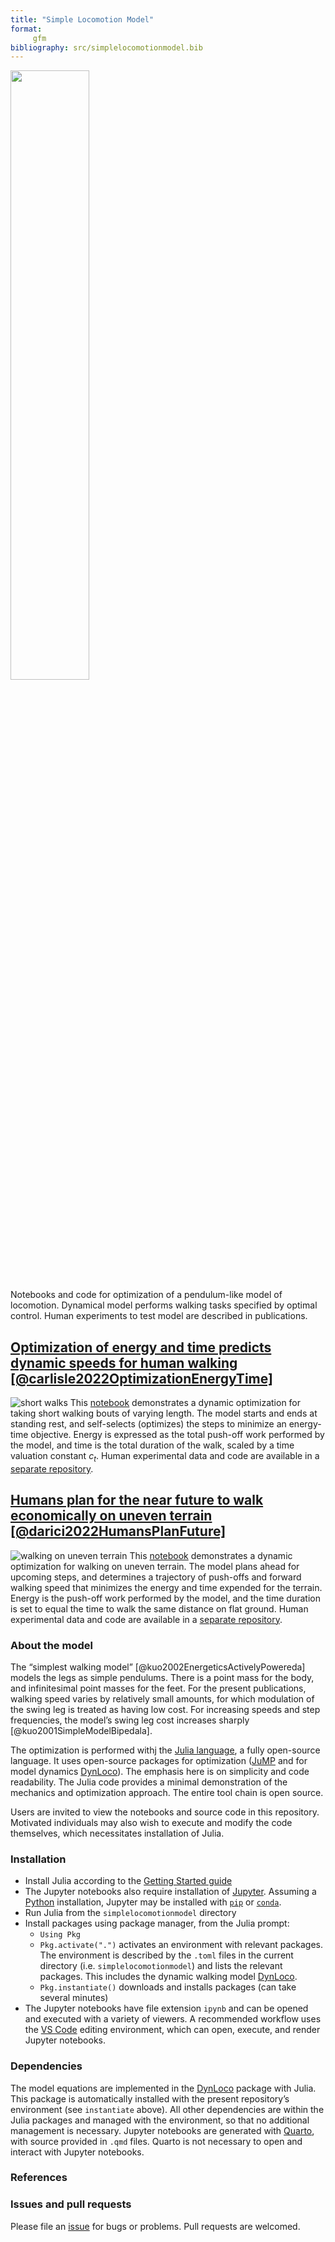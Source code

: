 ```yaml
---
title: "Simple Locomotion Model"
format: 
     gfm
bibliography: src/simplelocomotionmodel.bib
---
```

<img src="img/simplelocomotionmodel.svg" width="50%" /><br>
Notebooks and code for optimization of a pendulum-like model of locomotion. Dynamical model performs walking tasks specified by optimal control. Human experiments to test model are described in publications.   

## [Optimization of energy and time predicts dynamic speeds for human walking [@carlisle2022OptimizationEnergyTime]](src/shortwalks.ipynb)
![short walks](img/shortwalks.svg)
This [notebook](src/shortwalks.ipynb) demonstrates a dynamic optimization for taking short walking bouts of varying length. The model starts and ends at standing rest, and self-selects (optimizes) the steps to minimize an energy-time objective.  Energy is expressed as the total
push-off work performed by the model, and time is the total duration of
the walk, scaled by a time valuation constant $c_t$. Human experimental data and code are available in a [separate repository](https://github.com/kuo-lab/short_walk_experiment).

## [Humans plan for the near future to walk economically on uneven terrain [@darici2022HumansPlanFuture]](src/uneventerrain.ipynb)
![walking on uneven terrain](img/uneventerrainwalking.svg)
This [notebook](src/uneventerrain.ipynb) demonstrates a dynamic optimization for walking on uneven terrain. The model plans ahead for upcoming steps, and determines a trajectory of push-offs and forward walking speed that minimizes the energy and time expended for the terrain. Energy is the push-off work performed by the model, and the time duration is set to equal the time to walk the same distance on flat ground. Human experimental data and code are available in a [separate repository](https://github.com/kuo-lab/uneventerrainexperiment).


### About the model
The "simplest walking model" [@kuo2002EnergeticsActivelyPowereda] models the legs as simple pendulums. There is a point mass for the body, and infinitesimal point masses for the feet. For the present publications, walking speed varies by relatively small amounts, for which modulation of the swing leg is treated as having low cost. For increasing speeds and step frequencies, the model's swing leg cost increases sharply [@kuo2001SimpleModelBipedala]. 

The optimization is performed withj the [Julia language](https://julialang.org), a fully open-source language. It uses open-source packages for optimization ([JuMP](https://jump.dev/) and for model dynamics [DynLoco](https://github.com/kuo-lab/DynLoco)). The emphasis here is on simplicity and code readability. The Julia code provides a minimal demonstration of the mechanics and optimization approach. The entire tool chain is open source.

Users are invited to view the notebooks and source code in this repository. Motivated individuals may also wish to execute and modify the code themselves, which necessitates installation of Julia.

### Installation
* Install Julia according to the [Getting Started guide](https://docs.julialang.org/en/v1/manual/getting-started/)
* The Jupyter notebooks also require installation of [Jupyter](https://jupyter.org/). Assuming a [Python](https://www.python.org/) installation, Jupyter may be installed with [`pip`](https://jupyter.org/install) or [`conda`](https://anaconda.org/main/jupyter).
* Run Julia from the `simplelocomotionmodel` directory
* Install packages using package manager, from the Julia prompt:
    * `Using Pkg` 
    * `Pkg.activate(".")` activates an environment with relevant packages. The environment is described by the `.toml` files in the current directory (i.e. `simplelocomotionmodel`) and lists the relevant packages. This includes the dynamic walking model [DynLoco](https://github.com/kuo-lab/DynLoco).
    * `Pkg.instantiate()` downloads and installs packages (can take several minutes)
* The Jupyter notebooks have file extension `ipynb` and can be opened and executed with a variety of viewers. A recommended workflow uses the [VS Code](https://code.visualstudio.com/) editing environment, which can open, execute, and render Jupyter notebooks.

### Dependencies
The model equations are implemented in the [DynLoco](https://github.com/kuo-lab/DynLoco) package with Julia. This package is automatically installed with the present repository's environment (see `instantiate` above). All other dependencies are within the Julia packages and managed with the environment, so that no additional management is necessary. Jupyter notebooks are generated with [Quarto](https://quarto.org), with source provided in `.qmd` files. Quarto is not necessary to open and interact with Jupyter notebooks. 

### References
::: {#refs}
:::

### Issues and pull requests
Please file an [issue](https://github.com/kuo-lab/simplelocomotionmodel/issues) for bugs or problems. Pull requests are welcomed.